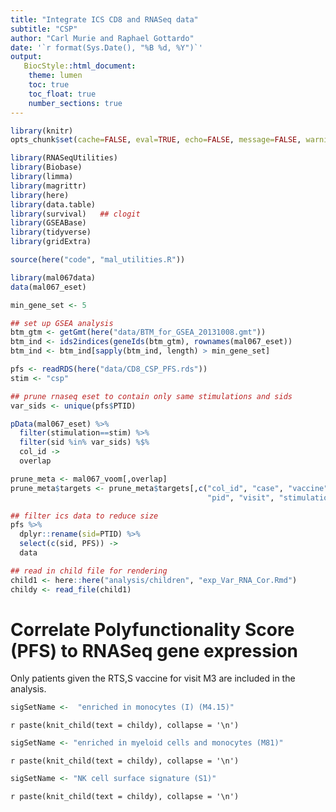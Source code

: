```yaml
---
title: "Integrate ICS CD8 and RNASeq data"
subtitle: "CSP"
author: "Carl Murie and Raphael Gottardo"
date: '`r format(Sys.Date(), "%B %d, %Y")`'
output: 
   BiocStyle::html_document:
    theme: lumen
    toc: true
    toc_float: true
    number_sections: true
---
```


```r
library(knitr)
opts_chunk$set(cache=FALSE, eval=TRUE, echo=FALSE, message=FALSE, warning=FALSE, results='asis')
```

```r
library(RNASeqUtilities)
library(Biobase)
library(limma)
library(magrittr)
library(here)
library(data.table)
library(survival)   ## clogit
library(GSEABase)
library(tidyverse)
library(gridExtra)

source(here("code", "mal_utilities.R"))
```

```r
library(mal067data)
data(mal067_eset)
```


```r
min_gene_set <- 5

## set up GSEA analysis
btm_gtm <- getGmt(here("data/BTM_for_GSEA_20131008.gmt"))
btm_ind <- ids2indices(geneIds(btm_gtm), rownames(mal067_eset))
btm_ind <- btm_ind[sapply(btm_ind, length) > min_gene_set]
```


```r
pfs <- readRDS(here("data/CD8_CSP_PFS.rds"))
stim <- "csp"
```

```r

## prune rnaseq eset to contain only same stimulations and sids
var_sids <- unique(pfs$PTID)

pData(mal067_eset) %>%
  filter(stimulation==stim) %>%
  filter(sid %in% var_sids) %$%
  col_id ->
  overlap

prune_meta <- mal067_voom[,overlap]
prune_meta$targets <- prune_meta$targets[,c("col_id", "case", "vaccine", "sid",
                                            "pid", "visit", "stimulation", "age")]

## filter ics data to reduce size
pfs %>%
  dplyr::rename(sid=PTID) %>%
  select(c(sid, PFS)) ->
  data
```

```r
## read in child file for rendering
child1 <- here::here("analysis/children", "exp_Var_RNA_Cor.Rmd")
childy <- read_file(child1)
```


# Correlate Polyfunctionality Score (PFS) to RNASeq gene expression   
  
Only patients given the RTS,S vaccine for visit M3 are included in the analysis.  
  
```r
sigSetName <-  "enriched in monocytes (I) (M4.15)"
```

`r paste(knit_child(text = childy), collapse = '\n')`
</br>
  
```r
sigSetName <- "enriched in myeloid cells and monocytes (M81)"
```
  
`r paste(knit_child(text = childy), collapse = '\n')`
</br>
  
```r
sigSetName <- "NK cell surface signature (S1)"
```

`r paste(knit_child(text = childy), collapse = '\n')`
</br>

